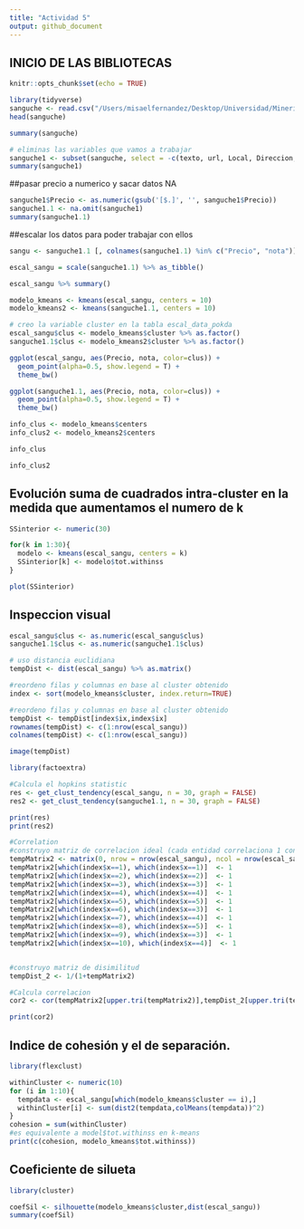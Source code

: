 ```yaml
---
title: "Actividad 5"
output: github_document
---
```


## INICIO DE LAS BIBLIOTECAS
```r
knitr::opts_chunk$set(echo = TRUE)

library(tidyverse)
sanguche <- read.csv("/Users/misaelfernandez/Desktop/Universidad/Mineria/ayudantia 1/Ayudantia_DataMining01_2021/Ayudantia 5/sanguchez.csv", sep = ";")
head(sanguche)
```

```r
summary(sanguche)
```
```r
# eliminas las variables que vamos a trabajar
sanguche1 <- subset(sanguche, select = -c(texto, url, Local, Direccion, Ingredientes))
summary(sanguche1)
```


##pasar precio a numerico y sacar datos NA
```r
sanguche1$Precio <- as.numeric(gsub('[$.]', '', sanguche1$Precio))
sanguche1.1 <- na.omit(sanguche1)
summary(sanguche1.1)
```

##escalar los datos para poder trabajar con ellos
```r
sangu <- sanguche1.1 [, colnames(sanguche1.1) %in% c("Precio", "nota")]

escal_sangu = scale(sanguche1.1) %>% as_tibble()

escal_sangu %>% summary()

```
```r
modelo_kmeans <- kmeans(escal_sangu, centers = 10)
modelo_kmeans2 <- kmeans(sanguche1.1, centers = 10)

# creo la variable cluster en la tabla escal_data_pokda
escal_sangu$clus <- modelo_kmeans$cluster %>% as.factor()
sanguche1.1$clus <- modelo_kmeans2$cluster %>% as.factor()

ggplot(escal_sangu, aes(Precio, nota, color=clus)) +
  geom_point(alpha=0.5, show.legend = T) +
  theme_bw()
```

```r
ggplot(sanguche1.1, aes(Precio, nota, color=clus)) +
  geom_point(alpha=0.5, show.legend = T) +
  theme_bw()
```
```r
info_clus <- modelo_kmeans$centers
info_clus2 <- modelo_kmeans2$centers

info_clus
```


```r

info_clus2
```



## Evolución suma de cuadrados intra-cluster en la medida que aumentamos el numero de k
```r
SSinterior <- numeric(30)

for(k in 1:30){
  modelo <- kmeans(escal_sangu, centers = k)
  SSinterior[k] <- modelo$tot.withinss
}

plot(SSinterior)
```

## Inspeccion visual
```r
escal_sangu$clus <- as.numeric(escal_sangu$clus)
sanguche1.1$clus <- as.numeric(sanguche1.1$clus)

# uso distancia euclidiana
tempDist <- dist(escal_sangu) %>% as.matrix()

#reordeno filas y columnas en base al cluster obtenido
index <- sort(modelo_kmeans$cluster, index.return=TRUE)

#reordeno filas y columnas en base al cluster obtenido
tempDist <- tempDist[index$ix,index$ix]
rownames(tempDist) <- c(1:nrow(escal_sangu))
colnames(tempDist) <- c(1:nrow(escal_sangu))

image(tempDist)
```
```r
library(factoextra)

#Calcula el hopkins statistic 
res <- get_clust_tendency(escal_sangu, n = 30, graph = FALSE)
res2 <- get_clust_tendency(sanguche1.1, n = 30, graph = FALSE)

print(res)
print(res2)
```

```r
#Correlation
#construyo matriz de correlacion ideal (cada entidad correlaciona 1 con su cluster)
tempMatrix2 <- matrix(0, nrow = nrow(escal_sangu), ncol = nrow(escal_sangu))
tempMatrix2[which(index$x==1), which(index$x==1)]  <- 1
tempMatrix2[which(index$x==2), which(index$x==2)]  <- 1
tempMatrix2[which(index$x==3), which(index$x==3)]  <- 1
tempMatrix2[which(index$x==4), which(index$x==4)]  <- 1
tempMatrix2[which(index$x==5), which(index$x==5)]  <- 1
tempMatrix2[which(index$x==6), which(index$x==3)]  <- 1
tempMatrix2[which(index$x==7), which(index$x==4)]  <- 1
tempMatrix2[which(index$x==8), which(index$x==5)]  <- 1
tempMatrix2[which(index$x==9), which(index$x==3)]  <- 1
tempMatrix2[which(index$x==10), which(index$x==4)]  <- 1


#construyo matriz de disimilitud
tempDist_2 <- 1/(1+tempMatrix2)

#Calcula correlacion 
cor2 <- cor(tempMatrix2[upper.tri(tempMatrix2)],tempDist_2[upper.tri(tempDist_2)])

print(cor2)
```

## Indice de cohesión y el de separación.

```r
library(flexclust)

withinCluster <- numeric(10)
for (i in 1:10){
  tempdata <- escal_sangu[which(modelo_kmeans$cluster == i),]
  withinCluster[i] <- sum(dist2(tempdata,colMeans(tempdata))^2)
}
cohesion = sum(withinCluster)
#es equivalente a model$tot.withinss en k-means
print(c(cohesion, modelo_kmeans$tot.withinss))
```

## Coeficiente de silueta
```r
library(cluster)

coefSil <- silhouette(modelo_kmeans$cluster,dist(escal_sangu))
summary(coefSil)

```





